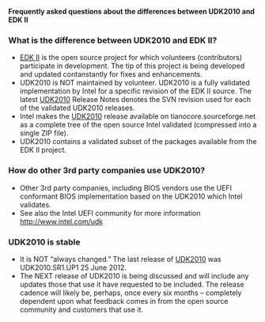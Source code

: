 {{UDK2010}}

<!-- [[Category:EDKII]] -->
<!-- [[Category:UDK2010]] -->

'''Frequently asked questions about the differences between UDK2010 and EDK II'''

===What is the difference between UDK2010 and EDK II?===
*	[http://tianocore.github.io/edk2/ EDK II] is the open source project for which volunteers (contributors) participate in development. The tip of this project is being developed and updated contanstantly for fixes and enhancements.
*	UDK2010 is NOT maintained by volunteer. UDK2010 is a fully validated implementation by Intel for a specific revision of the EDK II source. The latest [[UDK2010]] Release Notes denotes the SVN revision used for each of the validated UDK2010 releases.
*	Intel makes the [[UDK2010]] release available on tianocore.sourceforge.net as a complete tree of the open source Intel validated (compressed into a single ZIP file).
* UDK2010 contains a validated subset of the packages available from the EDK II project.

===How do other 3rd party companies use UDK2010?===
* Other 3rd party companies, including BIOS vendors use the UEFI conformant BIOS implementation based on the UDK2010 which Intel validates.
*   See also the Intel UEFI community for more information http://www.intel.com/udk

===UDK2010 is stable===
* It is NOT “always changed.” The last release of [[UDK2010]] was UDK2010.SR1.UP1 25 June 2012. 
* The NEXT release of UDK2010 is being discussed and will include any updates those that use it have requested to be included. The release cadence will likely be, perhaps, once every six months – completely dependent upon what feedback comes in from the open source community and customers that use it.